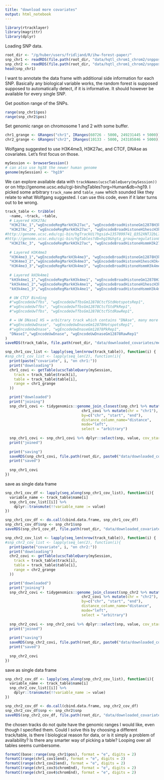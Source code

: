 ```yaml
---
title: "download more covariates"
output: html_notebook
---
```


```r
library(rtracklayer)
library(magrittr)
library(dplyr)
```

Loading SNP data.
```r
root_dir <- "/g/huber/users/fridljand/R/ihw-forest-paper/"
snp_chr1 <- readRDS(file.path(root_dir, "data/hqtl_chrom1_chrom2/snppos_chr1.Rds")) %>% dplyr::select(snp, chrsnp, pos)
snp_chr2 <- readRDS(file.path(root_dir, "data/hqtl_chrom1_chrom2/snppos_chr2.Rds")) %>% dplyr::select(snp, chrsnp, pos)
head(snp_chr1)
```
I want to annotate the data frame with additional side information for each SNP. Basically any biological variable works, the random forest is supposed supposed to automatically detect, if it is informative. It should however be available for every single SNP. 

Get position range of the SNPs.
```r
range(snp_chr1$pos)
range(snp_chr2$pos)
```

Set genomic range on chromosome 1 and 2 with some buffer.
```r
chr1_grange <- GRanges("chr1", IRanges(60726 - 5000, 249231445 + 5000))
chr2_grange <- GRanges("chr2", IRanges(10133 - 5000, 243185846 + 5000))
```

Wolfgang suggested to use H3K4me3, H3K27ac, and CTCF, DNAse as covariates. Let's first focus on those. 

```r
mySession <- browserSession()
# can also use hg38 the newer human genome
genome(mySession) <- "hg19"
```
We can explore available data with `trackNames(ucscTableQuery(mySession))` or on
http://genome.ucsc.edu/cgi-bin/hgTables?org=Human&db=hg19. I picked some arbitrary `track_name` and `table_name` which sounded like they relate to what Wolfgang suggested. I can use this code, even if it later turns out to be wrong. 
```r
track_table <- tribble(
  ~name, ~track, ~table,
  # Layered H3K27Ac
  "H3K27Ac_1","wgEncodeRegMarkH3k27ac", "wgEncodeBroadHistoneGm12878H3k27acStdSig", #http://genome.ucsc.edu/cgi-bin/hgTrackUi?hgsid=1357099741_Q352XNTJ2bL7xVIkc6XmiqL5vSjP&db=hg19&g=wgEncodeBroadHistoneGm12878H3k27acStdSig
  "H3K27Ac_2", "wgEncodeRegMarkH3k27ac", "wgEncodeBroadHistoneH1hescH3k27acStdSig",
#http://genome.ucsc.edu/cgi-bin/hgTrackUi?hgsid=1357099741_Q352XNTJ2bL7xVIkc6XmiqL5vSjP&db=hg19&g=wgEncodeBroadHistoneH1hescH3k27acStdSig
#http://genome.ucsc.edu/cgi-bin/hgTables?db=hg19&hgta_group=regulation&hgta_track=wgEncodeBroadHistone&hgta_table=wgEncodeBroadHistoneH1hescH3k27acStdSig&hgta_doSchema=describe+table+schema
  "H3K27Ac_3", "wgEncodeRegMarkH3k27ac", "wgEncodeBroadHistoneHsmmH3k27acStdSig",
  
  # Layered H3K4me3
  "H3K4me3_1","wgEncodeRegMarkH3k4me3", "wgEncodeBroadHistoneGm12878H3k4me3StdSig",
  "H3K4me3_2","wgEncodeRegMarkH3k4me3", "wgEncodeBroadHistoneH1hescH3k4me3StdSig",
  "H3K4me3_3","wgEncodeRegMarkH3k4me3", "wgEncodeBroadHistoneHsmmH3k4me3StdSig",
  
  # Layered kH3k4me1
  "kH3k4me1_1","wgEncodeRegMarkH3k4me1", "wgEncodeBroadHistoneGm12878H3k4me1StdSig",
  "kH3k4me1_2","wgEncodeRegMarkH3k4me1", "wgEncodeBroadHistoneH1hescH3k4me1StdSig",
  "kH3k4me1_3","wgEncodeRegMarkH3k4me1", "wgEncodeBroadHistoneHsmmH3k4me1StdSig",

  # UW CTCF Binding
  #"wgEncodeUwTfbs", "wgEncodeUwTfbsGm12878CtcfStdHotspotsRep1",
  #"wgEncodeUwTfbs", "wgEncodeUwTfbsGm12878CtcfStdPkRep1",
  #"wgEncodeUwTfbs", "wgEncodeUwTfbsGm12878CtcfStdRawRep1",

  # = UW DNaseI HS = arbitrary track which contains "DNAse", many more would have been possible
  #"wgEncodeUwDnase", "wgEncodeUwDnaseGm12878HotspotsRep1",
  #"wgEncodeUwDnase", "wgEncodeUwDnaseGm12878PkRep1",
  "DNaseI","wgEncodeUwDnase", "wgEncodeUwDnaseGm12878RawRep1"
)
saveRDS(track_table, file.path(root_dir, "data/downloaded_covariates/meta_track_table.Rds"))
```


```r
snp_chr1_cov_list <- lapply(seq_len(nrow(track_table)), function(i) {
#snp_chr1_cov_list <- lapply(seq_len(2), function(i){
  print(paste("covariate", i, "on chr1:"))
  print("downloading")
  chr1_covi <- getTable(ucscTableQuery(mySession,
    track = track_table$track[i],
    table = track_table$table[i],
    range = chr1_grange
  ))

  print("downloaded")
  print("joining")
  snp_chr1_covi <- tidygenomics::genome_join_closest(snp_chr1 %>% mutate(chr = chrsnp, start = pos, end = pos),
                                   chr1_covi %>% mutate(chr = "chr1"),
                                   by=c("chr", "start", "end"), 
                                   distance_column_name="distance",
                                   mode="left",
                                   select = "arbitrary")
  
  snp_chr1_covi <- snp_chr1_covi %>% dplyr::select(snp, value, cov_start = start.y, cov_end = end.y, distance)
  print("joined")
  
  print("saving")
  saveRDS(snp_chr1_covi, file.path(root_dir, paste0("data/downloaded_covariates/more_cov_sep/snp_chr1_cov",i,".Rds")))
  print("saved")
  
  snp_chr1_covi
})
```
save as single data frame
```r
snp_chr1_cov_df <- lapply(seq_along(snp_chr1_cov_list), function(i){
  variable_name <- track_table$name[i]
  snp_chr1_cov_list[[i]] %>% 
    dplyr::transmute(!!variable_name := value) 
})

snp_chr1_cov_df <- do.call(cbind.data.frame, snp_chr1_cov_df)
snp_chr1_cov_df$snp <- snp_chr1$snp
saveRDS(snp_chr1_cov_df, file.path(root_dir, "data/downloaded_covariates/snp_chr1_cov_df.Rds"))
```

```r
snp_chr2_cov_list <- lapply(seq_len(nrow(track_table)), function(i) {
#snp_chr2_cov_list <- lapply(seq_len(2), function(i){
  print(paste("covariate", i, "on chr2:"))
  print("downloading")
  chr2_covi <- getTable(ucscTableQuery(mySession,
    track = track_table$track[i],
    table = track_table$table[i],
    range = chr2_grange
  ))

  print("downloaded")
  print("joining")
  snp_chr2_covi <- tidygenomics::genome_join_closest(snp_chr2 %>% mutate(chr = chrsnp, start = pos, end = pos),
                                   chr2_covi %>% mutate(chr = "chr2"),
                                   by=c("chr", "start", "end"), 
                                   distance_column_name="distance",
                                   mode="left",
                                   select = "arbitrary")
  
  snp_chr2_covi <- snp_chr2_covi %>% dplyr::select(snp, value, cov_start = start.y, cov_end = end.y, distance)
  print("joined")
  
  print("saving")
  saveRDS(snp_chr2_covi, file.path(root_dir, paste0("data/downloaded_covariates//more_cov_sep/snp_chr2_cov",i,".Rds")))
  print("saved")
  
  snp_chr2_covi
})
```

save as single data frame
```r
snp_chr2_cov_df <- lapply(seq_along(snp_chr2_cov_list), function(i){
  variable_name <- track_table$name[i]
  snp_chr2_cov_list[[i]] %>% 
    dplyr::transmute(!!variable_name := value) 
})

snp_chr2_cov_df <- do.call(cbind.data.frame, snp_chr2_cov_df)
snp_chr2_cov_df$snp <- snp_chr2$snp
saveRDS(snp_chr2_cov_df, file.path(root_dir, "data/downloaded_covariates/snp_chr2_cov_df.Rds"))
```

the chosen tracks do not quite have the genomic ranges I would like, even though I specified them. Could I solve this by choosing a different track/table, is there I biological reason for data, or is it simply a problem of availability? Is there any smarter way of picking a table? Looping over all tables seems cumbersome.
```r
formatC(base::range(snp_chr1$pos), format = "e", digits = 2)
formatC(range(chr1_cov1$end), format = "e", digits = 2)
formatC(range(chr1_cov2$end), format = "e", digits = 2)
formatC(range(chr1_cov3$chromEnd), format = "e", digits = 2)
formatC(range(chr1_cov4$chromEnd), format = "e", digits = 2)
```